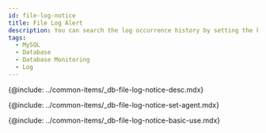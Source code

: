 ```yaml
---
id: file-log-notice
title: File Log Alert
description: You can search the log occurrence history by setting the keywords.
tags:
  - MySQL
  - Database
  - Database Monitoring
  - Log
---
```


<!-- Overview -->

{@include: ../common-items/_db-file-log-notice-desc.mdx}

<!-- 사용 설정 안내 -->

{@include: ../common-items/_db-file-log-notice-set-agent.mdx}

<!-- 기본 화면 안내 -->

{@include: ../common-items/_db-file-log-notice-basic-use.mdx}
